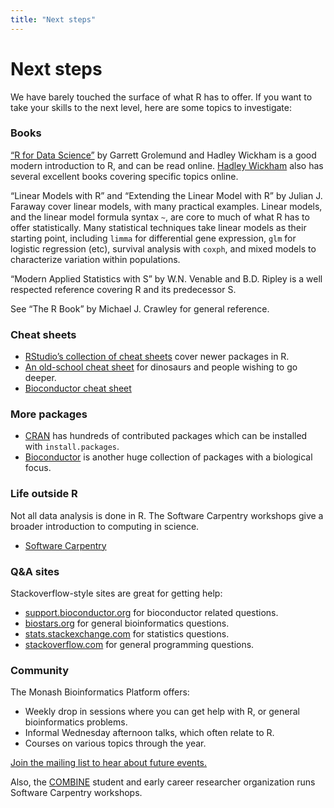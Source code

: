 ```yaml
---
title: "Next steps"
---
```


# Next steps

We have barely touched the surface of what R has to offer. If you want to take your skills to the next level, here are some topics to investigate:

### Books

["R for Data Science"](http://r4ds.had.co.nz/) by Garrett Grolemund and Hadley Wickham is a good modern introduction to R, and can be read online. [Hadley Wickham](http://hadley.nz/) also has several excellent books covering specific topics online.

"Linear Models with R" and "Extending the Linear Model with R" by Julian J. Faraway cover linear models, with many practical examples. Linear models, and the linear model formula syntax `~`, are core to much of what R has to offer statistically. Many statistical techniques take linear models as their starting point, including `limma` for differential gene expression, `glm` for logistic regression (etc), survival analysis with `coxph`, and mixed models to characterize variation within populations.

"Modern Applied Statistics with S" by W.N. Venable and B.D. Ripley is a well respected reference covering R and its predecessor S.

See "The R Book" by Michael J. Crawley for general reference.

### Cheat sheets

* [RStudio's collection of cheat sheets](https://www.rstudio.com/resources/cheatsheets/) cover newer packages in R.
* [An old-school cheat sheet](https://cran.r-project.org/doc/contrib/Short-refcard.pdf) for dinosaurs and people wishing to go deeper.
* [Bioconductor cheat sheet](https://github.com/mikelove/bioc-refcard/blob/master/README.Rmd)

### More packages

* [CRAN](https://cran.rstudio.com/) has hundreds of contributed packages which can be installed with `install.packages`.
* [Bioconductor](http://bioconductor.org/) is another huge collection of packages with a biological focus.

### Life outside R

Not all data analysis is done in R. The Software Carpentry workshops give a broader introduction to computing in science.

* [Software Carpentry](http://software-carpentry.org/lessons/)

### Q&A sites

Stackoverflow-style sites are great for getting help:

* [support.bioconductor.org](https://support.bioconductor.org) for bioconductor related questions.
* [biostars.org](https://biostars.org) for general bioinformatics questions.
* [stats.stackexchange.com](http://stats.stackexchange.com) for statistics questions.
* [stackoverflow.com](http://stackoverflow.com) for general programming questions.

### Community

The Monash Bioinformatics Platform offers:

* Weekly drop in sessions where you can get help with R, or general bioinformatics problems.
* Informal Wednesday afternoon talks, which often relate to R.
* Courses on various topics through the year.

[Join the mailing list to hear about future events.](http://bioinformatics.erc.monash.edu/)

Also, the [COMBINE](https://combine.org.au/) student and early career researcher organization runs Software Carpentry workshops.
